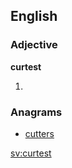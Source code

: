 ==English==

===Adjective===
'''curtest'''

# {{en-superlative of|curt}}

===Anagrams===
* [[cutters#English|cutters]]

[[sv:curtest]]